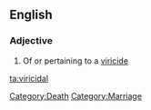 ==English==

===Adjective===
{{en-adj}}

# Of or pertaining to a [[viricide]]

[[ta:viricidal]]
[[Category:Death]]
[[Category:Marriage]]